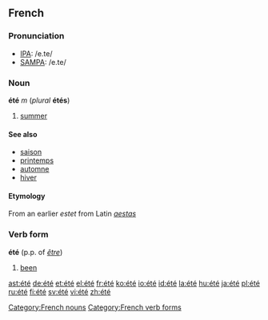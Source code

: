 {{see|ete}}
==French==

===Pronunciation===
*[[w:IPA|IPA]]: /e.te/
*[[w:SAMPA|SAMPA]]: /e.te/

===Noun===
'''été''' ''m'' (''plural'' '''étés''')

#[[summer]]

====See also====
*[[saison]]
*[[printemps]]
*[[automne]]
*[[hiver]]

====Etymology====
From an earlier ''estet'' from Latin ''[[aestas]]''

===Verb form===
'''été''' (p.p. of ''[[être]]'')

# [[been]]

[[Category:French nouns]]
[[Category:French verb forms]]

[[ast:été]]
[[de:été]]
[[et:été]]
[[el:été]]
[[fr:été]]
[[ko:été]]
[[io:été]]
[[id:été]]
[[la:été]]
[[hu:été]]
[[ja:été]]
[[pl:été]]
[[ru:été]]
[[fi:été]]
[[sv:été]]
[[vi:été]]
[[zh:été]]